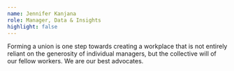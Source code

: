 ```yaml
---
name: Jennifer Kanjana
role: Manager, Data & Insights
highlight: false
---
```

Forming a union is one step towards creating a workplace that is not entirely reliant on the generosity of individual managers, but the collective will of our fellow workers. We are our best advocates.

